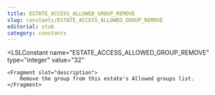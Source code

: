 ```yaml
---
title: ESTATE_ACCESS_ALLOWED_GROUP_REMOVE
slug: constants/ESTATE_ACCESS_ALLOWED_GROUP_REMOVE
editorial: stub
category: constants
---
```


<LSLConstant
	name="ESTATE_ACCESS_ALLOWED_GROUP_REMOVE"
	type="integer"
	value="32"
>
	<Fragment slot="description">
		Remove the group from this estate's Allowed groups list.
	</Fragment>
</LSLConstant>

